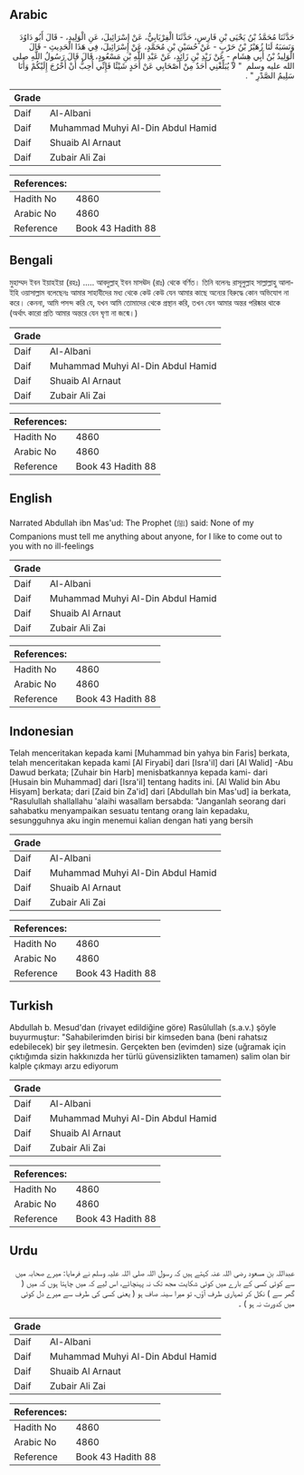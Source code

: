 ## Arabic


<div dir="rtl" lang="ar" style={{fontSize:'larger',backgroundColor:'#f8f9fa',padding:20}}>
حَدَّثَنَا مُحَمَّدُ بْنُ يَحْيَى بْنِ فَارِسٍ، حَدَّثَنَا الْفِرْيَابِيُّ، عَنْ إِسْرَائِيلَ، عَنِ الْوَلِيدِ، - قَالَ أَبُو دَاوُدَ وَنَسَبَهُ لَنَا زُهَيْرُ بْنُ حَرْبٍ - عَنْ حُسَيْنِ بْنِ مُحَمَّدٍ، عَنْ إِسْرَائِيلَ، فِي هَذَا الْحَدِيثِ - قَالَ الْوَلِيدُ بْنُ أَبِي هِشَامٍ - عَنْ زَيْدِ بْنِ زَائِدٍ، عَنْ عَبْدِ اللَّهِ بْنِ مَسْعُودٍ، قَالَ قَالَ رَسُولُ اللَّهِ صلى الله عليه وسلم ‏ "‏ لاَ يُبَلِّغْنِي أَحَدٌ مِنْ أَصْحَابِي عَنْ أَحَدٍ شَيْئًا فَإِنِّي أُحِبُّ أَنْ أَخْرُجَ إِلَيْكُمْ وَأَنَا سَلِيمُ الصَّدْرِ ‏"‏ ‏.‏
</div>
<div style={{backgroundColor:'#f8f9fa',padding:20, marginBottom: 10}}><table> <thead> <tr> <th>Grade</th> <th></th> </tr> </thead> <tbody> <tr><td>Daif</td><td>Al-Albani</td></tr><tr><td>Daif</td><td>Muhammad Muhyi Al-Din Abdul Hamid</td></tr><tr><td>Daif</td><td>Shuaib Al Arnaut</td></tr><tr><td>Daif</td><td>Zubair Ali Zai</td></tr></tbody></table><table> <thead> <tr> <th>References:</th> <th></th> </tr> </thead> <tbody><tr><td>Hadith No</td><td>4860</td></tr><tr><td>Arabic No</td><td>4860</td></tr><tr><td>Reference</td><td>Book 43 Hadith 88</td></tr></tbody></table></div>

## Bengali


<div dir="ltr" lang="bn" style={{fontSize:'larger',backgroundColor:'#f8f9fa',padding:20}}>
মুহাম্মদ ইবন ইয়াহইয়া (রহঃ) ..... আবদুল্লাহ্‌ ইবন মাসঊদ (রাঃ) থেকে বর্ণিত। তিনি বলেনঃ রাসূলুল্লাহ সাল্লাল্লাহু আলাইহি ওয়াসাল্লাম বলেছেনঃ আমার সাহাবীদের মধ্য থেকে কেউ কেউ যেন আমার কাছে অন্যের বিরুদ্ধে কোন অভিযোগ না করে। কেননা, আমি পসন্দ করি যে, যখন আমি তোমাদের থেকে প্রস্থান করি, তখন যেন আমার অন্তর পরিষ্কার থাকে (অর্থাৎ কারো প্রতি আমার অন্তরে যেন ঘৃণা না জন্মে।)
</div>
<div style={{backgroundColor:'#f8f9fa',padding:20, marginBottom: 10}}><table> <thead> <tr> <th>Grade</th> <th></th> </tr> </thead> <tbody> <tr><td>Daif</td><td>Al-Albani</td></tr><tr><td>Daif</td><td>Muhammad Muhyi Al-Din Abdul Hamid</td></tr><tr><td>Daif</td><td>Shuaib Al Arnaut</td></tr><tr><td>Daif</td><td>Zubair Ali Zai</td></tr></tbody></table><table> <thead> <tr> <th>References:</th> <th></th> </tr> </thead> <tbody><tr><td>Hadith No</td><td>4860</td></tr><tr><td>Arabic No</td><td>4860</td></tr><tr><td>Reference</td><td>Book 43 Hadith 88</td></tr></tbody></table></div>

## English


<div dir="ltr" lang="en" style={{fontSize:'larger',backgroundColor:'#f8f9fa',padding:20}}>
Narrated Abdullah ibn Mas'ud: The Prophet (ﷺ) said: None of my Companions must tell me anything about anyone, for I like to come out to you with no ill-feelings
</div>
<div style={{backgroundColor:'#f8f9fa',padding:20, marginBottom: 10}}><table> <thead> <tr> <th>Grade</th> <th></th> </tr> </thead> <tbody> <tr><td>Daif</td><td>Al-Albani</td></tr><tr><td>Daif</td><td>Muhammad Muhyi Al-Din Abdul Hamid</td></tr><tr><td>Daif</td><td>Shuaib Al Arnaut</td></tr><tr><td>Daif</td><td>Zubair Ali Zai</td></tr></tbody></table><table> <thead> <tr> <th>References:</th> <th></th> </tr> </thead> <tbody><tr><td>Hadith No</td><td>4860</td></tr><tr><td>Arabic No</td><td>4860</td></tr><tr><td>Reference</td><td>Book 43 Hadith 88</td></tr></tbody></table></div>

## Indonesian


<div dir="ltr" lang="id" style={{fontSize:'larger',backgroundColor:'#f8f9fa',padding:20}}>
Telah menceritakan kepada kami [Muhammad bin yahya bin Faris] berkata, telah menceritakan kepada kami [Al Firyabi] dari [Isra'il] dari [Al Walid] -Abu Dawud berkata; [Zuhair bin Harb] menisbatkannya kepada kami- dari [Husain bin Muhammad] dari [Isra'il] tentang hadits ini. [Al Walid bin Abu Hisyam] berkata; dari [Zaid bin Za'id] dari [Abdullah bin Mas'ud] ia berkata, "Rasulullah shallallahu 'alaihi wasallam bersabda: "Janganlah seorang dari sahabatku menyampaikan sesuatu tentang orang lain kepadaku, sesungguhnya aku ingin menemui kalian dengan hati yang bersih
</div>
<div style={{backgroundColor:'#f8f9fa',padding:20, marginBottom: 10}}><table> <thead> <tr> <th>Grade</th> <th></th> </tr> </thead> <tbody> <tr><td>Daif</td><td>Al-Albani</td></tr><tr><td>Daif</td><td>Muhammad Muhyi Al-Din Abdul Hamid</td></tr><tr><td>Daif</td><td>Shuaib Al Arnaut</td></tr><tr><td>Daif</td><td>Zubair Ali Zai</td></tr></tbody></table><table> <thead> <tr> <th>References:</th> <th></th> </tr> </thead> <tbody><tr><td>Hadith No</td><td>4860</td></tr><tr><td>Arabic No</td><td>4860</td></tr><tr><td>Reference</td><td>Book 43 Hadith 88</td></tr></tbody></table></div>

## Turkish


<div dir="ltr" lang="tr" style={{fontSize:'larger',backgroundColor:'#f8f9fa',padding:20}}>
Abdullah b. Mesud'dan (rivayet edildiğine göre) Rasûlullah (s.a.v.) şöyle buyurmuştur: "Sahabilerimden birisi bir kimseden bana (beni rahatsız edebilecek) bir şey iletmesin. Gerçekten ben (evimden) size (uğramak için çıktığımda sizin hakkınızda her türlü güvensizlikten tamamen) salim olan bir kalple çıkmayı arzu ediyorum
</div>
<div style={{backgroundColor:'#f8f9fa',padding:20, marginBottom: 10}}><table> <thead> <tr> <th>Grade</th> <th></th> </tr> </thead> <tbody> <tr><td>Daif</td><td>Al-Albani</td></tr><tr><td>Daif</td><td>Muhammad Muhyi Al-Din Abdul Hamid</td></tr><tr><td>Daif</td><td>Shuaib Al Arnaut</td></tr><tr><td>Daif</td><td>Zubair Ali Zai</td></tr></tbody></table><table> <thead> <tr> <th>References:</th> <th></th> </tr> </thead> <tbody><tr><td>Hadith No</td><td>4860</td></tr><tr><td>Arabic No</td><td>4860</td></tr><tr><td>Reference</td><td>Book 43 Hadith 88</td></tr></tbody></table></div>

## Urdu


<div dir="rtl" lang="ur" style={{fontSize:'larger',backgroundColor:'#f8f9fa',padding:20}}>
عبداللہ بن مسعود رضی اللہ عنہ کہتے ہیں کہ رسول اللہ صلی اللہ علیہ وسلم نے فرمایا: میرے صحابہ میں سے کوئی کسی کے بارے میں کوئی شکایت مجھ تک نہ پہنچائے، اس لیے کہ میں چاہتا ہوں کہ میں ( گھر سے ) نکل کر تمہاری طرف آؤں، تو میرا سینہ صاف ہو ( یعنی کسی کی طرف سے میرے دل کوئی میں کدورت نہ ہو ) ۔
</div>
<div style={{backgroundColor:'#f8f9fa',padding:20, marginBottom: 10}}><table> <thead> <tr> <th>Grade</th> <th></th> </tr> </thead> <tbody> <tr><td>Daif</td><td>Al-Albani</td></tr><tr><td>Daif</td><td>Muhammad Muhyi Al-Din Abdul Hamid</td></tr><tr><td>Daif</td><td>Shuaib Al Arnaut</td></tr><tr><td>Daif</td><td>Zubair Ali Zai</td></tr></tbody></table><table> <thead> <tr> <th>References:</th> <th></th> </tr> </thead> <tbody><tr><td>Hadith No</td><td>4860</td></tr><tr><td>Arabic No</td><td>4860</td></tr><tr><td>Reference</td><td>Book 43 Hadith 88</td></tr></tbody></table></div>